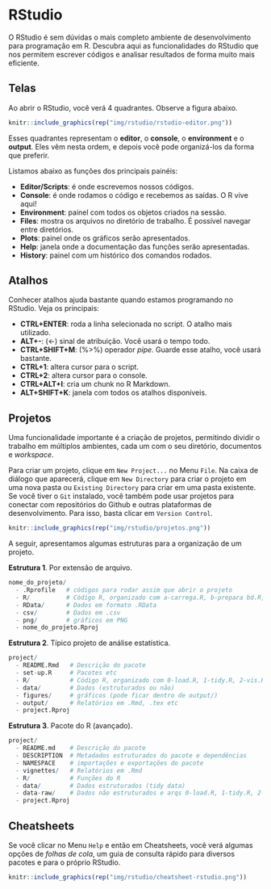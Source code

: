 # RStudio

O RStudio é sem dúvidas o mais completo ambiente de desenvolvimento para programação em R. Descubra aqui as funcionalidades do RStudio que nos permitem escrever códigos e analisar resultados de forma muito mais eficiente.

## Telas

Ao abrir o RStudio, você verá 4 quadrantes. Observe a figura abaixo.

```r
knitr::include_graphics(rep("img/rstudio/rstudio-editor.png"))
```


Esses quadrantes representam o **editor**, o **console**, o **environment** e o **output**.  Eles vêm nesta ordem, e depois você pode organizá-los da forma que preferir.

Listamos abaixo as funções dos principais painéis:

- **Editor/Scripts**: é onde escrevemos nossos códigos.
- **Console**: é onde rodamos o código e recebemos as saídas. O R vive aqui!
- **Environment**: painel com todos os objetos criados na sessão.
- **Files**: mostra os arquivos no diretório de trabalho. É possível navegar entre diretórios.
- **Plots**: painel onde os gráficos serão apresentados.
- **Help**: janela onde a documentação das funções serão apresentadas.
- **History**: painel com um histórico dos comandos rodados.

## Atalhos

Conhecer atalhos ajuda bastante quando estamos programando no RStudio. Veja os principais:

- **CTRL+ENTER**: roda a linha selecionada no script. O atalho mais utilizado.
- **ALT+-**: (<-) sinal de atribuição. Você usará o tempo todo.
- **CTRL+SHIFT+M**: (%>%) operador *pipe*. Guarde esse atalho, você usará bastante.
- **CTRL+1**: altera cursor para o script.
- **CTRL+2**: altera cursor para o console.
- **CTRL+ALT+I**: cria um chunk no R Markdown.
- **ALT+SHIFT+K**: janela com todos os atalhos disponíveis.

## Projetos

Uma funcionalidade importante é a criação de projetos, permitindo dividir o trabalho em múltiplos ambientes, cada um com o seu diretório, documentos e *workspace*. 

Para criar um projeto, clique em `New Project...` no Menu `File`. Na caixa de diálogo que aparecerá, clique em `New Directory` para criar o projeto em uma nova pasta ou `Existing Directory` para criar em uma pasta existente. Se você tiver o `Git` instalado, você também pode usar projetos para conectar com repositórios do Github e outras plataformas de desenvolvimento. Para isso, basta clicar em `Version Control`.


```r
knitr::include_graphics(rep("img/rstudio/projetos.png"))
```




A seguir, apresentamos algumas estruturas para a organização de um projeto.

**Estrutura 1**. Por extensão de arquivo.

```r
nome_do_projeto/
  - .Rprofile   # códigos para rodar assim que abrir o projeto
  - R/          # Código R, organizado com a-carrega.R, b-prepara bd.R, c-vis.R, d-modela, ...
  - RData/      # Dados em formato .RData
  - csv/        # Dados em .csv
  - png/        # gráficos em PNG
  - nome_do_projeto.Rproj
```

**Estrutura 2**. Típico projeto de análise estatística.

```r
project/
  - README.Rmd   # Descrição do pacote
  - set-up.R     # Pacotes etc
  - R/           # Código R, organizado com 0-load.R, 1-tidy.R, 2-vis.R, ...
  - data/        # Dados (estruturados ou não)
  - figures/     # gráficos (pode ficar dentro de output/)
  - output/      # Relatórios em .Rmd, .tex etc
  - project.Rproj
```

**Estrutura 3**. Pacote do R (avançado).

```r
project/
  - README.md    # Descrição do pacote
  - DESCRIPTION  # Metadados estruturados do pacote e dependências
  - NAMESPACE    # importações e exportações do pacote
  - vignettes/   # Relatórios em .Rmd
  - R/           # Funções do R
  - data/        # Dados estruturados (tidy data)
  - data-raw/    # Dados não estruturados e arqs 0-load.R, 1-tidy.R, 2-vis.R, ...
  - project.Rproj
```

## Cheatsheets

Se você clicar no Menu `Help` e então em Cheatsheets, você verá algumas opções de *folhas de cola*, um guia de consulta rápido para diversos pacotes e para o próprio RStudio.

```r
knitr::include_graphics(rep("img/rstudio/cheatsheet-rstudio.png"))
```

